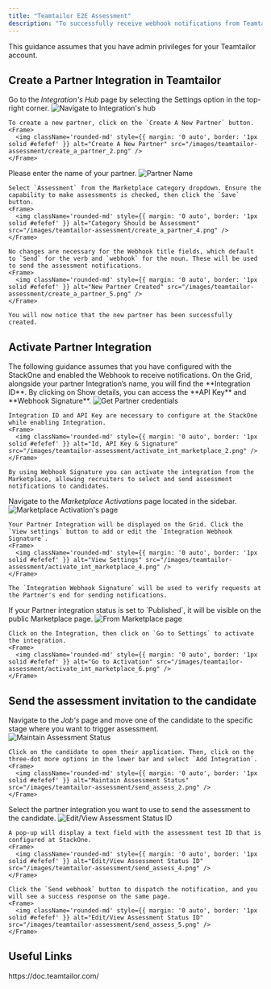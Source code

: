 ```yaml
---
title: "Teamtailor E2E Assessment"
description: "To successfully receive webhook notifications from Teamtailor, follow these steps to configure the Assessment-related settings in your Teamtailor account, and complete the necessary actions."
---
```



<Warning>
  This guidance assumes that you have admin privileges for your Teamtailor account.
</Warning>

## Create a Partner Integration in Teamtailor

<Steps>
  <Step title="Navigate to Integration's hub">
    Go to the <i>Integration's Hub</i> page by selecting the Settings option in the top-right corner.
    <Frame>
      <img className='rounded-md' style={{ margin: '0 auto', border: '1px solid #efefef' }} alt="Navigate to Integration's hub" src="/images/teamtailor-assessment/create_a_partner_1.png" />
    </Frame>

    To create a new partner, click on the `Create A New Partner` button.
    <Frame>
      <img className='rounded-md' style={{ margin: '0 auto', border: '1px solid #efefef' }} alt="Create A New Partner" src="/images/teamtailor-assessment/create_a_partner_2.png" />
    </Frame>
  </Step>

  <Step title="Create a New Partner">
    Please enter the name of your partner.
    <Frame>
      <img className='rounded-md' style={{ margin: '0 auto', border: '1px solid #efefef' }} alt="Partner Name" src="/images/teamtailor-assessment/create_a_partner_3.png" />
    </Frame>

    Select `Assessment` from the Marketplace category dropdown. Ensure the capability to make assessments is checked, then click the `Save` button.
    <Frame>
      <img className='rounded-md' style={{ margin: '0 auto', border: '1px solid #efefef' }} alt="Category Should be Assessment" src="/images/teamtailor-assessment/create_a_partner_4.png" />
    </Frame>

    No changes are necessary for the Webhook title fields, which default to `Send` for the verb and `webhook` for the noun. These will be used to send the assessment notifications.
    <Frame>
      <img className='rounded-md' style={{ margin: '0 auto', border: '1px solid #efefef' }} alt="New Partner Created" src="/images/teamtailor-assessment/create_a_partner_5.png" />
    </Frame>

    You will now notice that the new partner has been successfully created.
  </Step>
</Steps>


## Activate Partner Integration

<Warning>
  The following guidance assumes that you have configured with the StackOne and enabled the Webhook to receive notifications.
</Warning>

<Steps>
  <Step title="To get Partner Credentials">
    On the Grid, alongside your partner Integration’s name, you will find the **Integration ID**. By clicking on <a>Show details</a>, you can access the **API Key** and **Webhook Signature**.
    <Frame>
      <img className='rounded-md' style={{ margin: '0 auto', border: '1px solid #efefef' }} alt="Get Partner credentials" src="/images/teamtailor-assessment/activate_int_marketplace_1.png" />
    </Frame>

    Integration ID and API Key are necessary to configure at the StackOne while enabling Integration.
    <Frame>
      <img className='rounded-md' style={{ margin: '0 auto', border: '1px solid #efefef' }} alt="Id, API Key & Signature" src="/images/teamtailor-assessment/activate_int_marketplace_2.png" />
    </Frame>

    By using Webhook Signature you can activate the integration from the Marketplace, allowing recruiters to select and send assessment notifications to candidates.
  </Step>

  <Step title="To activate partner integration from the Marketplace activations">
    Navigate to the <i>Marketplace Activations</i> page located in the sidebar.
    <Frame>
      <img className='rounded-md' style={{ margin: '0 auto', border: '1px solid #efefef' }} alt="Marketplace Activation's page" src="/images/teamtailor-assessment/activate_int_marketplace_3.png" />
    </Frame>

    Your Partner Integration will be displayed on the Grid. Click the `View settings` button to add or edit the `Integration Webhook Signature`.
    <Frame>
      <img className='rounded-md' style={{ margin: '0 auto', border: '1px solid #efefef' }} alt="View Settings" src="/images/teamtailor-assessment/activate_int_marketplace_4.png" />
    </Frame>

    The `Integration Webhook Signature` will be used to verify requests at the Partner's end for sending notifications.
  </Step>

  <Step title="To Activate Integration from MarketPlace page">
    If your Partner integration status is set to `Published`, it will be visible on the public Marketplace page.
    <Frame>
      <img className='rounded-md' style={{ margin: '0 auto', border: '1px solid #efefef' }} alt="From Marketplace page" src="/images/teamtailor-assessment/activate_int_marketplace_5.png" />
    </Frame>

    Click on the Integration, then click on `Go to Settings` to activate the integration.
    <Frame>
      <img className='rounded-md' style={{ margin: '0 auto', border: '1px solid #efefef' }} alt="Go to Activation" src="/images/teamtailor-assessment/activate_int_marketplace_6.png" />
    </Frame>
  </Step>
</Steps>


## Send the assessment invitation to the candidate

<Steps>
  <Step title="Select Candidate from the Job">
    Navigate to the <i>Job's</i> page and move one of the candidate to the specific stage where you want to trigger assessment.
    <Frame>
      <img className='rounded-md' style={{ margin: '0 auto', border: '1px solid #efefef' }} alt="Maintain Assessment Status" src="/images/teamtailor-assessment/send_assess_1.png" />
    </Frame>

    Click on the candidate to open their application. Then, click on the three-dot more options in the lower bar and select `Add Integration`.
    <Frame>
      <img className='rounded-md' style={{ margin: '0 auto', border: '1px solid #efefef' }} alt="Maintain Assessment Status" src="/images/teamtailor-assessment/send_assess_2.png" />
    </Frame>
  </Step>

  <Step title="To Select & Send the Assessment">
    Select the partner integration you want to use to send the assessment to the candidate.
    <Frame>
      <img className='rounded-md' style={{ margin: '0 auto', border: '1px solid #efefef' }} alt="Edit/View Assessment Status ID" src="/images/teamtailor-assessment/send_assess_3.png" />
    </Frame>

    A pop-up will display a text field with the assessment test ID that is configured at StackOne.
    <Frame>
      <img className='rounded-md' style={{ margin: '0 auto', border: '1px solid #efefef' }} alt="Edit/View Assessment Status ID" src="/images/teamtailor-assessment/send_assess_4.png" />
    </Frame>

    Click the `Send webhook` button to dispatch the notification, and you will see a success response on the same page.
    <Frame>
      <img className='rounded-md' style={{ margin: '0 auto', border: '1px solid #efefef' }} alt="Edit/View Assessment Status ID" src="/images/teamtailor-assessment/send_assess_5.png" />
    </Frame>
  </Step>
</Steps>


<IntegrationFooter />

## Useful Links
<Card title="API Reference" icon="link" href="https://doc.teamtailor.com/">
    https://doc.teamtailor.com/
</Card>